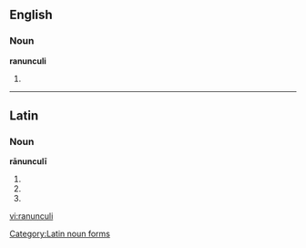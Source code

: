 ==English==

===Noun===
'''ranunculi'''

# {{plural of|ranunculus}}

----

==Latin==

===Noun===
'''rānunculī''' {{m}}

# {{inflection of|ranunculus#Latin|rānunculus|gen|s}}
# {{inflection of|ranunculus#Latin|rānunculus|nom|p}}
# {{inflection of|ranunculus#Latin|rānunculus|voc|p}}

[[Category:Latin noun forms]]

[[vi:ranunculi]]